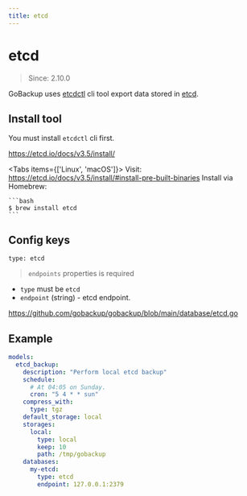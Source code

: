 ```yaml
---
title: etcd
---
```



# etcd

> Since: 2.10.0

GoBackup uses [etcdctl](https://etcd.io/docs/v3.5/quickstart/) cli tool export data stored in [etcd](https://etcd.io/).

## Install tool

You must install `etcdctl` cli first.

https://etcd.io/docs/v3.5/install/

<Tabs items={['Linux', 'macOS']}>
<Tab>
Visit: https://etcd.io/docs/v3.5/install/#install-pre-built-binaries
</Tab>
<Tab>
Install via Homebrew:

    ```bash
    $ brew install etcd
    ```

  </Tab>
</Tabs>

## Config keys

`type: etcd`

> `endpoints` properties is required

- `type` must be `etcd`
- `endpoint` (string) - etcd endpoint.

https://github.com/gobackup/gobackup/blob/main/database/etcd.go

## Example

```yml
models:
  etcd_backup:
    description: "Perform local etcd backup"
    schedule:
      # At 04:05 on Sunday.
      cron: "5 4 * * sun"
    compress_with:
      type: tgz
    default_storage: local
    storages:
      local:
        type: local
        keep: 10
        path: /tmp/gobackup
    databases:
      my-etcd:
        type: etcd
        endpoint: 127.0.0.1:2379
```
